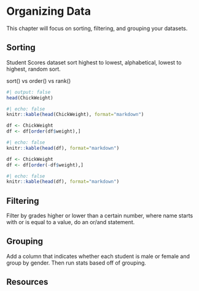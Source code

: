 # Organizing Data

This chapter will focus on sorting, filtering, and grouping your datasets.

## Sorting
Student Scores dataset sort highest to lowest, alphabetical, lowest to highest, random sort.

sort() vs order() vs rank()

```r
#| output: false
head(ChickWeight)
```

```r
#| echo: false
knitr::kable(head(ChickWeight), format="markdown")
```

```r
df <- ChickWeight
df <- df[order(df$weight),]
```

```r
#| echo: false
knitr::kable(head(df), format="markdown")
```

```r
df <- ChickWeight
df <- df[order(-df$weight),]
```

```r
#| echo: false
knitr::kable(head(df), format="markdown")
```

## Filtering
Filter by grades higher or lower than a certain number, where name starts with or is equal to a value, do an or/and statement.

## Grouping
Add a column that indicates whether each student is male or female and group by gender. Then run stats based off of grouping.

## Resources